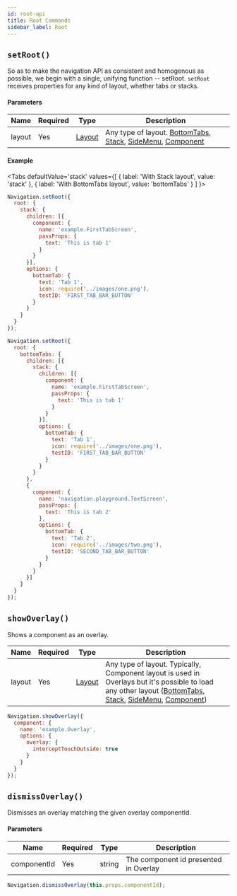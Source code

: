 ```yaml
---
id: root-api
title: Root Commands
sidebar_label: Root
---
```



## `setRoot()`
So as to make the navigation API as consistent and homogenous as possible, we begin with a single, unifying function -- setRoot. `setRoot` receives properties for any kind of layout, whether tabs or stacks.

#### Parameters
| Name   | Required | Type                | Description                                                                                                            |
| ------ | -------- | ------------------- | ---------------------------------------------------------------------------------------------------------------------- |
| layout | Yes      | [Layout](layout) | Any type of layout. [BottomTabs](bottomTabs), [Stack](stack), [SideMenu](sideMenu), [Component](component) |

#### Example

<Tabs
  defaultValue='stack'
  values={[
    { label: 'With Stack layout', value: 'stack' },
    { label: 'With BottomTabs layout', value: 'bottomTabs' }
  ]
}>

<TabItem value='stack'>

```js
Navigation.setRoot({
  root: {
    stack: {
      children: [{
        component: {
          name: 'example.FirstTabScreen',
          passProps: {
            text: 'This is tab 1'
          }
        }
      }],
      options: {
        bottomTab: {
          text: 'Tab 1',
          icon: require('../images/one.png'),
          testID: 'FIRST_TAB_BAR_BUTTON'
        }
      }
    }
  }
});
```

</TabItem>

<TabItem value='bottomTabs'>

```js
Navigation.setRoot({
  root: {
    bottomTabs: {
      children: [{
        stack: {
          children: [{
            component: {
              name: 'example.FirstTabScreen',
              passProps: {
                text: 'This is tab 1'
              }
            }
          }],
          options: {
            bottomTab: {
              text: 'Tab 1',
              icon: require('../images/one.png'),
              testID: 'FIRST_TAB_BAR_BUTTON'
            }
          }
        }
      },
      {
        component: {
          name: 'navigation.playground.TextScreen',
          passProps: {
            text: 'This is tab 2'
          },
          options: {
            bottomTab: {
              text: 'Tab 2',
              icon: require('../images/two.png'),
              testID: 'SECOND_TAB_BAR_BUTTON'
            }
          }
        }
      }]
    }
  }
});
```

</TabItem>

</Tabs>

## `showOverlay()`
Shows a component as an overlay.

| Name   | Required | Type                | Description                                                                                                                                                                                                         |
| ------ | -------- | ------------------- | ------------------------------------------------------------------------------------------------------------------------------------------------------------------------------------------------------------------- |
| layout | Yes      | [Layout](Layout.md) | Any type of layout. Typically, Component layout is used in Overlays but it's possible to load any other layout ([BottomTabs](BottomTabs.md), [Stack](Stack.md), [SideMenu](SideMenu.md), [Component](Component.md)) |

```js
Navigation.showOverlay({
  component: {
    name: 'example.Overlay',
    options: {
      overlay: {
        interceptTouchOutside: true
      }
    }
  }
});
```

## `dismissOverlay()`
Dismisses an overlay matching the given overlay componentId.

#### Parameters
| Name        | Required | Type   | Description                           |
| ----------- | -------- | ------ | ------------------------------------- |
| componentId | Yes      | string | The component id presented in Overlay |

```js
Navigation.dismissOverlay(this.props.componentId);
```
